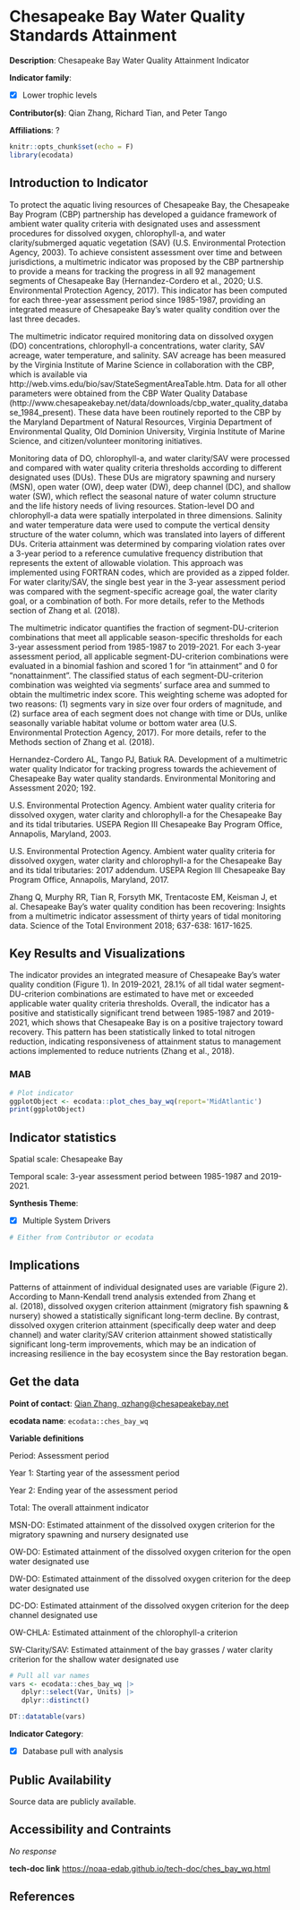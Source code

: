 # Chesapeake Bay Water Quality Standards Attainment

**Description**: Chesapeake Bay Water Quality Attainment Indicator

**Indicator family**: 

- [X] Lower trophic levels


**Contributor(s)**: Qian Zhang, Richard Tian, and Peter Tango

**Affiliations**: ?

```{r echo=FALSE}
knitr::opts_chunk$set(echo = F)
library(ecodata)
```
## Introduction to Indicator
To protect the aquatic living resources of Chesapeake Bay, the Chesapeake Bay Program (CBP) partnership has developed a guidance framework of ambient water quality criteria with designated uses and assessment procedures for dissolved oxygen, chlorophyll-a, and water clarity/submerged aquatic vegetation (SAV) (U.S. Environmental Protection Agency, 2003). To achieve consistent assessment over time and between jurisdictions, a multimetric indicator was proposed by the CBP partnership to provide a means for tracking the progress in all 92 management segments of Chesapeake Bay (Hernandez-Cordero et al., 2020; U.S. Environmental Protection Agency, 2017). This indicator has been computed for each three-year assessment period since 1985-1987, providing an integrated measure of Chesapeake Bay’s water quality condition over the last three decades.

The multimetric indicator required monitoring data on dissolved oxygen (DO) concentrations, chlorophyll-a concentrations, water clarity, SAV acreage, water temperature, and salinity. SAV acreage has been measured by the Virginia Institute of Marine Science in collaboration with the CBP, which is available via http://web.vims.edu/bio/sav/StateSegmentAreaTable.htm. Data for all other parameters were obtained from the CBP Water Quality Database (http://www.chesapeakebay.net/data/downloads/cbp_water_quality_database_1984_present). These data have been routinely reported to the CBP by the Maryland Department of Natural Resources, Virginia Department of Environmental Quality, Old Dominion University, Virginia Institute of Marine Science, and citizen/volunteer monitoring initiatives.

Monitoring data of DO, chlorophyll-a, and water clarity/SAV were processed and compared with water quality criteria thresholds according to different designated uses (DUs). These DUs are migratory spawning and nursery (MSN), open water (OW), deep water (DW), deep channel (DC), and shallow water (SW), which reflect the seasonal nature of water column structure and the life history needs of living resources. Station-level DO and chlorophyll-a data were spatially interpolated in three dimensions. Salinity and water temperature data were used to compute the vertical density structure of the water column, which was translated into layers of different DUs. Criteria attainment was determined by comparing violation rates over a 3-year period to a reference cumulative frequency distribution that represents the extent of allowable violation. This approach was implemented using FORTRAN codes, which are provided as a zipped folder. For water clarity/SAV, the single best year in the 3-year assessment period was compared with the segment-specific acreage goal, the water clarity goal, or a combination of both. For more details, refer to the Methods section of Zhang et al. (2018).

The multimetric indicator quantifies the fraction of segment-DU-criterion combinations that meet all applicable season-specific thresholds for each 3-year assessment period from 1985-1987 to 2019-2021. For each 3-year assessment period, all applicable segment-DU-criterion combinations were evaluated in a binomial fashion and scored 1 for “in attainment” and 0 for “nonattainment”. The classified status of each segment-DU-criterion combination was weighted via segments’ surface area and summed to obtain the multimetric index score. This weighting scheme was adopted for two reasons: (1) segments vary in size over four orders of magnitude, and (2) surface area of each segment does not change with time or DUs, unlike seasonally variable habitat volume or bottom water area (U.S. Environmental Protection Agency, 2017). For more details, refer to the Methods section of Zhang et al. (2018).

Hernandez-Cordero AL, Tango PJ, Batiuk RA. Development of a multimetric water quality Indicator for tracking progress towards the achievement of Chesapeake Bay water quality standards. Environmental Monitoring and Assessment 2020; 192.

U.S. Environmental Protection Agency. Ambient water quality criteria for dissolved oxygen, water clarity and chlorophyll-a for the Chesapeake Bay and its tidal tributaries. USEPA Region III Chesapeake Bay Program Office, Annapolis, Maryland, 2003.

U.S. Environmental Protection Agency. Ambient water quality criteria for dissolved oxygen, water clarity and chlorophyll-a for the Chesapeake Bay and its tidal tributaries: 2017 addendum. USEPA Region III Chesapeake Bay Program Office, Annapolis, Maryland, 2017.

Zhang Q, Murphy RR, Tian R, Forsyth MK, Trentacoste EM, Keisman J, et al. Chesapeake Bay's water quality condition has been recovering: Insights from a multimetric indicator assessment of thirty years of tidal monitoring data. Science of the Total Environment 2018; 637-638: 1617-1625.

## Key Results and Visualizations
The indicator provides an integrated measure of Chesapeake Bay’s water quality condition (Figure 1). In 2019-2021, 28.1% of all tidal water segment-DU-criterion combinations are estimated to have met or exceeded applicable water quality criteria thresholds. Overall, the indicator has a positive and statistically significant trend between 1985-1987 and 2019-2021, which shows that Chesapeake Bay is on a positive trajectory toward recovery. This pattern has been statistically linked to total nitrogen reduction, indicating responsiveness of attainment status to management actions implemented to reduce nutrients (Zhang et al., 2018).

### MAB

```{r plot_ches_bay_wqMAB}
# Plot indicator
ggplotObject <- ecodata::plot_ches_bay_wq(report='MidAtlantic')
print(ggplotObject)
```


## Indicator statistics 
Spatial scale: Chesapeake Bay

Temporal scale: 3-year assessment period between 1985-1987 and 2019-2021.

**Synthesis Theme**:

- [X] Multiple System Drivers


```{r autostats_ches_bay_wq}
# Either from Contributor or ecodata
```

## Implications
Patterns of attainment of individual designated uses are variable (Figure 2). According to Mann-Kendall trend analysis extended from Zhang et al. (2018), dissolved oxygen criterion attainment (migratory fish spawning & nursery) showed a statistically significant long-term decline. By contrast, dissolved oxygen criterion attainment (specifically deep water and deep channel) and water clarity/SAV criterion attainment showed statistically significant long-term improvements, which may be an indication of increasing resilience in the bay ecosystem since the Bay restoration began.

## Get the data

**Point of contact**: [Qian Zhang, qzhang@chesapeakebay.net](mailto:Qian Zhang, qzhang@chesapeakebay.net){.email}

**ecodata name**: `ecodata::ches_bay_wq`

**Variable definitions**

Period: Assessment period 
Year 1: Starting year of the assessment period 
Year 2: Ending year of the assessment period 
Total: The overall attainment indicator 
MSN-DO: Estimated attainment of the dissolved oxygen criterion for the migratory spawning and nursery designated use 
OW-DO: Estimated attainment of the dissolved oxygen criterion for the open water designated use 
DW-DO: Estimated attainment of the dissolved oxygen criterion for the deep water designated use 
DC-DO: Estimated attainment of the dissolved oxygen criterion for the deep channel designated use 
OW-CHLA: Estimated attainment of the chlorophyll-a criterion 
SW-Clarity/SAV: Estimated attainment of the bay grasses / water clarity criterion for the shallow water designated use

```{r vars_ches_bay_wq}
# Pull all var names
vars <- ecodata::ches_bay_wq |>
   dplyr::select(Var, Units) |>
   dplyr::distinct()

DT::datatable(vars)
```
**Indicator Category**:

- [X] Database pull with analysis


## Public Availability

Source data are publicly available.

## Accessibility and Contraints

_No response_

**tech-doc link**
<https://noaa-edab.github.io/tech-doc/ches_bay_wq.html>

## References

